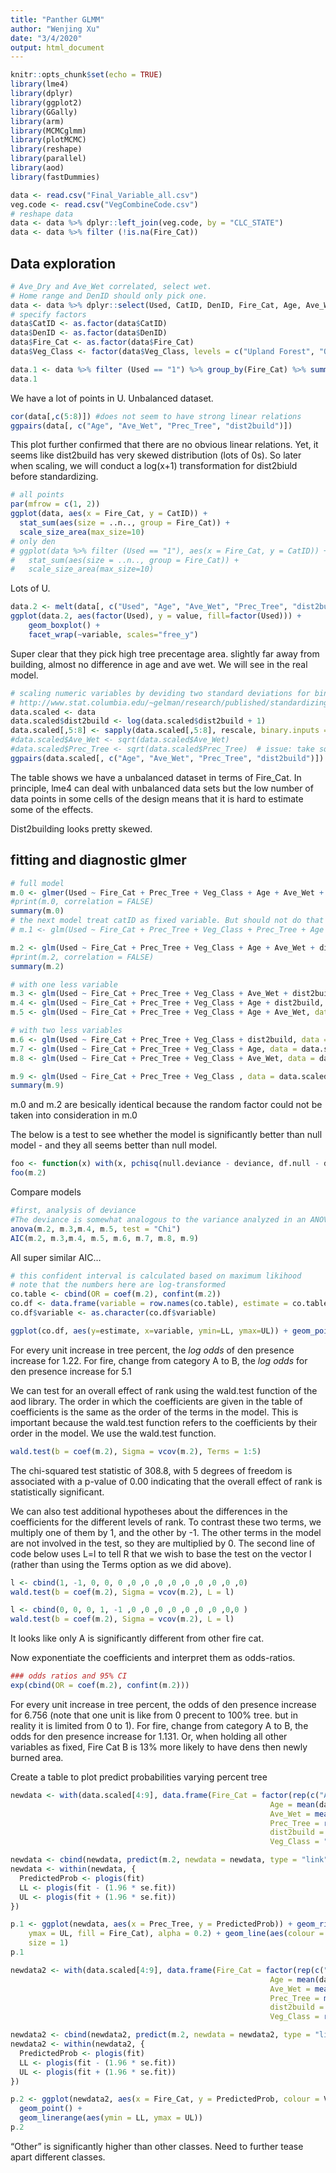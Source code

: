 ---
title: "Panther GLMM"
author: "Wenjing Xu"
date: "3/4/2020"
output: html_document
---

```{r setup, include=FALSE}
knitr::opts_chunk$set(echo = TRUE)
library(lme4)
library(dplyr)
library(ggplot2)
library(GGally)
library(arm)
library(MCMCglmm)
library(plotMCMC)
library(reshape)
library(parallel)
library(aod)
library(fastDummies)

data <- read.csv("Final_Variable_all.csv")
veg.code <- read.csv("VegCombineCode.csv")
# reshape data
data <- data %>% dplyr::left_join(veg.code, by = "CLC_STATE")
data <- data %>% filter (!is.na(Fire_Cat))

```

## Data exploration
```{r data exploration}
# Ave_Dry and Ave_Wet correlated, select wet.
# Home range and DenID should only pick one.
data <- data %>% dplyr::select(Used, CatID, DenID, Fire_Cat, Age, Ave_Wet, Prec_Tree, dist2build, Combined) %>% dplyr:: rename(Veg_Class = Combined)
# specify factors
data$CatID <- as.factor(data$CatID)
data$DenID <- as.factor(data$DenID)
data$Fire_Cat <- as.factor(data$Fire_Cat)
data$Veg_Class <- factor(data$Veg_Class, levels = c("Upland Forest", "Other", "Human Modified", "Marsh-Shrub-Swamp", "Prairie-Grassland", "Wetland Forest"))

data.1 <- data %>% filter (Used == "1") %>% group_by(Fire_Cat) %>% summarise(used.count = n())
data.1
```
We have a lot of points in U. Unbalanced dataset.

```{r colinearity}
cor(data[,c(5:8)]) #does not seem to have strong linear relations
ggpairs(data[, c("Age", "Ave_Wet", "Prec_Tree", "dist2build")])
```

This plot further confirmed that there are no obvious linear relations. Yet, it seems like dist2build has very skewed distribution (lots of 0s). So later when scaling, we will conduct a log(x+1) transformation for dist2biuld before standardizing.

```{r categorical variables}
# all points
par(mfrow = c(1, 2))
ggplot(data, aes(x = Fire_Cat, y = CatID)) +
  stat_sum(aes(size = ..n.., group = Fire_Cat)) +
  scale_size_area(max_size=10)
# only den 
# ggplot(data %>% filter (Used == "1"), aes(x = Fire_Cat, y = CatID)) +
#   stat_sum(aes(size = ..n.., group = Fire_Cat)) +
#   scale_size_area(max_size=10)
```
Lots of U.

```{r}
data.2 <- melt(data[, c("Used", "Age", "Ave_Wet", "Prec_Tree", "dist2build")], id.vars="Used")
ggplot(data.2, aes(factor(Used), y = value, fill=factor(Used))) +
    geom_boxplot() +
    facet_wrap(~variable, scales="free_y")

```
Super clear that they pick high tree precentage area. slightly far away from building, almost no difference in age and ave wet. We will see in the real model. 


```{r scaling}
# scaling numeric variables by deviding two standard deviations for binary predictors
# http://www.stat.columbia.edu/~gelman/research/published/standardizing7.pdf
data.scaled <- data
data.scaled$dist2build <- log(data.scaled$dist2build + 1)
data.scaled[,5:8] <- sapply(data.scaled[,5:8], rescale, binary.inputs = "full")
#data.scaled$Ave_Wet <- sqrt(data.scaled$Ave_Wet)
#data.scaled$Prec_Tree <- sqrt(data.scaled$Prec_Tree)  # issue: take sqrt creates lots of NA 
ggpairs(data.scaled[, c("Age", "Ave_Wet", "Prec_Tree", "dist2build")])

```
The table shows we have a unbalanced dataset in terms of Fire_Cat. In principle, lme4 can deal with unbalanced data sets but the low number of data points in some cells of the design means that it is hard to estimate some of the effects. 

Dist2building looks pretty skewed. 

## fitting and diagnostic glmer
```{r fitting glmer}
# full model
m.0 <- glmer(Used ~ Fire_Cat + Prec_Tree + Veg_Class + Age + Ave_Wet + dist2build + (1|CatID), data = data.scaled, family = binomial, nAGQ = 10)
#print(m.0, correlation = FALSE)
summary(m.0)
# the next model treat catID as fixed variable. But should not do that becasue too many levels. 
# m.1 <- glm(Used ~ Fire_Cat + Prec_Tree + Veg_Class + Prec_Tree + Age + Ave_Wet + dist2build + CatID, data = data.scaled, family = binomial)

m.2 <- glm(Used ~ Fire_Cat + Prec_Tree + Veg_Class + Age + Ave_Wet + dist2build, data = data.scaled, family = binomial)
#print(m.2, correlation = FALSE)
summary(m.2)

# with one less variable
m.3 <- glm(Used ~ Fire_Cat + Prec_Tree + Veg_Class + Ave_Wet + dist2build, data = data.scaled, family = binomial)
m.4 <- glm(Used ~ Fire_Cat + Prec_Tree + Veg_Class + Age + dist2build, data = data.scaled, family = binomial)
m.5 <- glm(Used ~ Fire_Cat + Prec_Tree + Veg_Class + Age + Ave_Wet, data = data.scaled, family = binomial)

# with two less variables
m.6 <- glm(Used ~ Fire_Cat + Prec_Tree + Veg_Class + dist2build, data = data.scaled, family = binomial)
m.7 <- glm(Used ~ Fire_Cat + Prec_Tree + Veg_Class + Age, data = data.scaled, family = binomial)
m.8 <- glm(Used ~ Fire_Cat + Prec_Tree + Veg_Class + Ave_Wet, data = data.scaled, family = binomial)

m.9 <- glm(Used ~ Fire_Cat + Prec_Tree + Veg_Class , data = data.scaled, family = binomial)
summary(m.9)
```
m.0 and m.2 are besically identical because the random factor could not be taken into consideration in m.0

The below is a test to see whether the model is significantly better than null model - and they all seems better than null model. 
``` {r evaluation}
foo <- function(x) with(x, pchisq(null.deviance - deviance, df.null - df.residual, lower.tail = FALSE))
foo(m.2)
```

Compare models
``` {r compare models}
#first, analysis of deviance
#The deviance is somewhat analogous to the variance analyzed in an ANOVA, at least to the extent that the goal of modeling is to explain as much as possible of deviance. 
anova(m.2, m.3,m.4, m.5, test = "Chi")
AIC(m.2, m.3,m.4, m.5, m.6, m.7, m.8, m.9)
```
All super similar AIC... 

```{r confidence interval} 
# this confident interval is calculated based on maximum likihood
# note that the numbers here are log-transformed
co.table <- cbind(OR = coef(m.2), confint(m.2))
co.df <- data.frame(variable = row.names(co.table), estimate = co.table[1:nrow(co.table), 1], LL = co.table[1:nrow(co.table), 2], UL =  co.table[1:nrow(co.table), 3])
co.df$variable <- as.character(co.df$variable)

ggplot(co.df, aes(y=estimate, x=variable, ymin=LL, ymax=UL)) + geom_pointrange() + coord_flip()
```
For every unit increase in tree percent, the *log odds* of den presence increase for 1.22. For fire, change from category A to B, the *log odds* for den presence increase for 5.1


We can test for an overall effect of rank using the wald.test function of the aod library. The order in which the coefficients are given in the table of coefficients is the same as the order of the terms in the model. This is important because the wald.test function refers to the coefficients by their order in the model. We use the wald.test function.

``` {r overall effect}
wald.test(b = coef(m.2), Sigma = vcov(m.2), Terms = 1:5)
```
The chi-squared test statistic of 308.8, with 5 degrees of freedom is associated with a p-value of 0.00 indicating that the overall effect of rank is statistically significant.


We can also test additional hypotheses about the differences in the coefficients for the different levels of rank. To contrast these two terms, we multiply one of them by 1, and the other by -1. The other terms in the model are not involved in the test, so they are multiplied by 0. The second line of code below uses L=l to tell R that we wish to base the test on the vector l (rather than using the Terms option as we did above).
``` {r additional hypotheses}
l <- cbind(1, -1, 0, 0, 0 ,0 ,0 ,0 ,0 ,0 ,0 ,0 ,0 ,0)
wald.test(b = coef(m.2), Sigma = vcov(m.2), L = l)

l <- cbind(0, 0, 0, 1, -1 ,0 ,0 ,0 ,0 ,0 ,0 ,0 ,0,0 )
wald.test(b = coef(m.2), Sigma = vcov(m.2), L = l)
```
It looks like only A is significantly different from other fire cat. 

Now exponentiate the coefficients and interpret them as odds-ratios. 
```{r}
### odds ratios and 95% CI
exp(cbind(OR = coef(m.2), confint(m.2)))
```
For every unit increase in tree percent, the odds of den presence increase for 6.756 (note that one unit is like from 0 precent to 100% tree. but in reality it is limited from 0 to 1). For fire, change from category A to B, the odds for den presence increase for 1.131. Or, when holding all other variables as fixed, Fire Cat B is 13% more likely to have dens then newly burned area. 



Create a table to plot predict probabilities varying percent tree
``` {r predict - tree prec by fire cat}
newdata <- with(data.scaled[4:9], data.frame(Fire_Cat = factor(rep(c("A", "B", "C", "D", "U"), each = 100)),
                                                          Age = mean(data.scaled$Age),
                                                          Ave_Wet = mean(data.scaled$Ave_Wet), 
                                                          Prec_Tree = rep(seq(from = -1, to = 1, length.out = 100), 5), 
                                                          dist2build = mean(data.scaled$dist2build),
                                                          Veg_Class = "Other"))

newdata <- cbind(newdata, predict(m.2, newdata = newdata, type = "link", se = TRUE))
newdata <- within(newdata, {
  PredictedProb <- plogis(fit)
  LL <- plogis(fit - (1.96 * se.fit))
  UL <- plogis(fit + (1.96 * se.fit))
})

p.1 <- ggplot(newdata, aes(x = Prec_Tree, y = PredictedProb)) + geom_ribbon(aes(ymin = LL,
    ymax = UL, fill = Fire_Cat), alpha = 0.2) + geom_line(aes(colour = Fire_Cat),
    size = 1)
p.1
```

``` {r fire cat}
newdata2 <- with(data.scaled[4:9], data.frame(Fire_Cat = factor(rep(c("A", "B", "C", "D", "U"), each = 5)),
                                                          Age = mean(data.scaled$Age),
                                                          Ave_Wet = mean(data.scaled$Ave_Wet), 
                                                          Prec_Tree = mean(data.scaled$Prec_Tree), 
                                                          dist2build = mean(data.scaled$dist2build),
                                                          Veg_Class = rep(c("Other", "Marsh-Shrub-Swamp", "Prairie-Grassland", "Upland Forest", "Wetland Forest"), 5)))

newdata2 <- cbind(newdata2, predict(m.2, newdata = newdata2, type = "link", se = TRUE))
newdata2 <- within(newdata2, {
  PredictedProb <- plogis(fit)
  LL <- plogis(fit - (1.96 * se.fit))
  UL <- plogis(fit + (1.96 * se.fit))
})

p.2 <- ggplot(newdata2, aes(x = Fire_Cat, y = PredictedProb, colour = Veg_Class)) + 
  geom_point() + 
  geom_linerange(aes(ymin = LL, ymax = UL))
p.2
```
"Other" is significantly higher than other classes. Need to further tease apart different classes.




















<!-- ########################################################################### -->
<!-- ########################################################################### -->
<!-- ########################################################################### -->
<!-- ``` {r bootstrapping} -->
<!-- sampler <- function(dat, clustervar, replace = TRUE, reps = 1) { -->
<!--     cid <- unique(dat[, clustervar[1]]) -->
<!--     ncid <- length(cid) -->
<!--     recid <- sample(cid, size = ncid * reps, replace = TRUE) -->
<!--     if (replace) { -->
<!--         rid <- lapply(seq_along(recid), function(i) { -->
<!--             cbind(NewID = i, RowID = sample(which(dat[, clustervar] == recid[i]), -->
<!--                 size = length(which(dat[, clustervar] == recid[i])), replace = TRUE)) -->
<!--         }) -->
<!--     } else { -->
<!--         rid <- lapply(seq_along(recid), function(i) { -->
<!--             cbind(NewID = i, RowID = which(dat[, clustervar] == recid[i])) -->
<!--         }) -->
<!--     } -->
<!--     dat <- as.data.frame(do.call(rbind, rid)) -->
<!--     dat$Replicate <- factor(cut(dat$NewID, breaks = c(1, ncid * 1:reps), include.lowest = TRUE, -->
<!--         labels = FALSE)) -->
<!--     dat$NewID <- factor(dat$NewID) -->
<!--     return(dat) -->
<!-- } -->

<!-- set.seed(20) -->
<!-- tmp <- sampler(data.scaled, "DenID", reps = 100) -->
<!-- bigdata <- cbind(tmp, data.scaled[tmp$RowID, ]) -->

<!-- f <- fixef(m.0) -->
<!-- r <- getME(m.0, "theta") -->

<!-- cl <- makeCluster(4) -->
<!-- clusterExport(cl, c("bigdata", "f", "r")) -->
<!-- clusterEvalQ(cl, require(lme4)) -->

<!-- myboot <- function(i) { -->
<!--     object <- try(glmer(Used ~ Fire_Cat + Prec_Tree + Veg_Class + Prec_Tree + Age + Ave_Wet + dist2build + (1|DenID), data = bigdata, subset = Replicate == i, family = binomial, -->
<!--         nAGQ = 1, start = list(fixef = f, theta = r)), silent = TRUE) -->
<!--     if (class(object) == "try-error") -->
<!--         return(object) -->
<!--     c(fixef(object), getME(object, "theta")) -->
<!-- } -->

<!-- start <- proc.time() -->
<!-- res <- parLapplyLB(cl, X = levels(bigdata$Replicate), fun = myboot) -->
<!-- end <- proc.time() -->

<!-- # shut down the cluster -->
<!-- stopCluster(cl) -->

<!-- # calculate proportion of models that successfully converged -->
<!-- success <- sapply(res, is.numeric) -->
<!-- mean(success) -->

<!-- # combine successful results -->
<!-- bigres <- do.call(cbind, res[success]) -->

<!-- # calculate 2.5th and 97.5th percentiles for 95% CI -->
<!-- (ci <- t(apply(bigres, 1, quantile, probs = c(0.025, 0.975)))) -->

<!-- # All results -->
<!-- finaltable <- cbind(Est = c(f, r), SE = c(se, NA), BootMean = rowMeans(bigres), -->
<!--     ci) -->
<!-- # round and print -->
<!-- round(finaltable, 3) -->
<!-- ``` -->


<!-- ## Mar 3 2020: keep going  -->
<!-- https://stats.idre.ucla.edu/r/dae/mixed-effects-logistic-regression/  -->

<!-- ``` {r} -->
<!-- p1 <- plot(m.1,id=0.05) -->
<!-- plot(p1) -->
<!-- ``` -->
<!-- glmm has singularity issue. "One alternative (suggested by Robert LaBudde) for the small-numbers-of-levels scenario is to “fit the model with the random factor as a fixed effect, get the level coefficients in the sum to zero form, and then compute the standard deviation of the coefficients.” This is appropriate for users who are (a) primarily interested in measuring variation (i.e. the random effects are not just nuisance parameters, and the variability [rather than the estimated values for each level] is of scientific interest), (b) unable or unwilling to use other approaches (e.g. MCMC with half-Cauchy priors in WinBUGS), (c) unable or unwilling to collect more data. For the simplest case (balanced, orthogonal, nested designs with normal errors) these estimates of standard deviations should equal the classical method-of-moments estimates." -->


<!-- ```{r} -->

<!-- ``` -->
